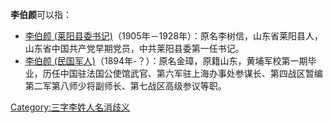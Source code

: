 '''李伯颜'''可以指：
* [[李伯颜_(莱阳县委书记)|李伯颜 (莱阳县委书记)]]（1905年－1928年）：原名李树信，山东省莱阳县人，山东省中国共产党早期党员，中共莱阳县委第一任书记。
* [[李伯颜_(民国军人)|李伯颜 (民国军人)]]（1894年-？）：原名金璋，原籍山东，黄埔军校第一期毕业，历任中国驻法国公使馆武官、第六军驻上海办事处参谋长、第四战区暂编第二军第八师少将副师长、第七战区高级参议等职。
{{disambig}}

[[Category:三字李姓人名消歧义|Category:三字李姓人名消歧义]]